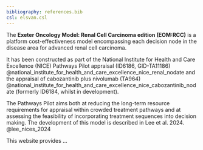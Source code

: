 ```yaml
---
bibliography: references.bib
csl: elsvan.csl
---
```


The **Exeter Oncology Model: Renal Cell Carcinoma edition (EOM:RCC)** is a platform cost-effectiveness model encompassing each decision node in the disease area for advanced renal cell carcinoma.

It has been constructed as part of the National Institute for Health and Care Excellence (NICE) Pathways Pilot appraisal (ID6186, GID-TA11186) @national_institute_for_health_and_care_excellence_nice_renal_nodate and the appraisal of cabozantinib plus nivolumab (TA964) @national_institute_for_health_and_care_excellence_nice_cabozantinib_nodate (formerly ID6184, whilst in development).

The Pathways Pilot aims both at reducing the long-term resource requirements for appraisal within crowded treatment pathways and at assessing the feasibility of incorporating treatment sequences into decision making. The development of this model is described in Lee et al. 2024. @lee_nices_2024

This website provides ...